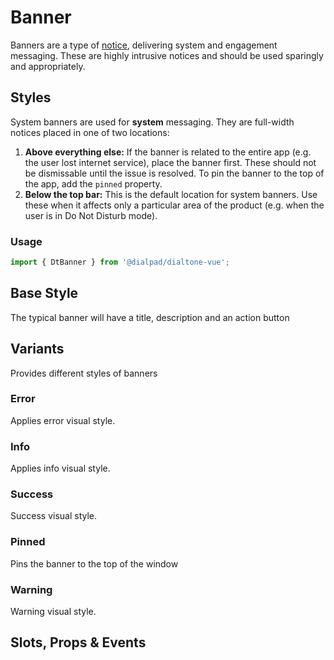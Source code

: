 
# Banner

<Subtitle>
  Banners are a type of <a href="/?path=/docs/components-notice--default">notice</a>, delivering system and engagement
  messaging.
  These are highly intrusive notices and should be used sparingly and appropriately.
</Subtitle>

## Styles

System banners are used for **system** messaging. They are full-width notices placed in one of two locations:

1. **Above everything else:** If the banner is related to the entire app (e.g. the user lost internet service),
place the banner first. These should not be dismissable until the issue is resolved. To pin the banner to the top of
the app, add the `pinned` property.
2. **Below the top bar:** This is the default location for system banners. Use these when it affects only a particular
area of the product (e.g. when the user is in Do Not Disturb mode).

### Usage

```js
import { DtBanner } from '@dialpad/dialtone-vue';
```

## Base Style

The typical banner will have a title, description and an action button

<Canvas>
  <Story id="components-banner--default" />
</Canvas>

## Variants

Provides different styles of banners

### Error

Applies error visual style.

<Canvas>
  <Story id="components-banner--error" />
</Canvas>

### Info

Applies info visual style.

<Canvas>
  <Story id="components-banner--info" />
</Canvas>

### Success

Success visual style.

<Canvas>
  <Story id="components-banner--success" />
</Canvas>

### Pinned

Pins the banner to the top of the window

<Canvas>
  <Story id="components-banner--pinned" />
</Canvas>

### Warning

Warning visual style.

<Canvas>
  <Story id="components-banner--warning" />
</Canvas>

## Slots, Props & Events

<ArgsTable story={PRIMARY_STORY} />
